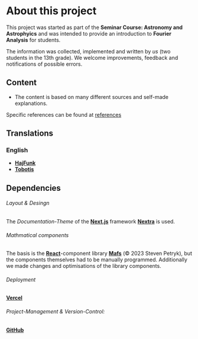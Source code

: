 # About this project

This project was started as part of the **Seminar Course: Astronomy and Astrophyics** and was intended to provide an introduction to **Fourier Analysis** for students.

The information was collected, implemented and written by _us_ (two students in the 13th grade).
We welcome improvements, feedback and notifications of possible errors.

## Content

- The content is based on many different sources and self-made explanations.

Specific references can be found at [references](./references)

## Translations

### English

- [**HajFunk**](https://github.com/HajFunk)
- [**Tobotis**](https://github.com/Tobotis)

## Dependencies

###### Layout & Desingn

The _Documentation-Theme_ of the [**Next.js**](https://nextjs.org/) framework [**Nextra**](https://nextra.site/) is used.

###### Mathmatical components

The basis is the [**React**](https://reactjs.org/)-component library [**Mafs**](https://mafs.dev/) (© 2023 Steven Petryk), but the components themselves had to be manually programmed.
Additionally we made changes and optimisations of the library components.

###### Deployment

[**Vercel**](https://vercel.com/)

###### Project-Management & Version-Control:

[**GitHub**](https://github.com/Tobotis/fft-introduction)
